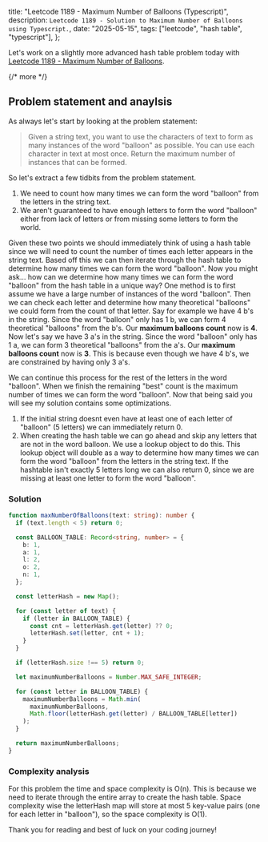   title: "Leetcode 1189 - Maximum Number of Balloons (Typescript)",
  description: `Leetcode 1189 - Solution to Maximum Number of Balloons using Typescript.`,
  date: "2025-05-15",
  tags: ["leetcode", "hash table", "typescript"],
};

Let's work on a slightly more advanced hash table problem today with [Leetcode 1189 - Maximum Number of Balloons](https://leetcode.com/problems/maximum-number-of-balloons/description/).

{/* more */}

## Problem statement and anaylsis

As always let's start by looking at the problem statement:

> Given a string text, you want to use the characters of text to form as many instances of the word "balloon" as possible. You can use each character in text at most once. Return the maximum number of instances that can be formed.

So let's extract a few tidbits from the problem statement.

1. We need to count how many times we can form the word "balloon" from the letters in the string text.
2. We aren't guaranteed to have enough letters to form the word "balloon" either from lack of letters or from missing some letters to form the world.

Given these two points we should immediately think of using a hash table since we will need to count the number of times each letter appears in the string text. Based off this we can then iterate through the hash table to determine how many times we can form the word "balloon". Now you might ask... how can we determine how many times we can form the word "balloon" from the hash table in a unique way? One method is to first assume we have a large number of instances of the word "balloon". Then we can check each letter and determine how many theoretical "balloons" we could form from the count of that letter. Say for example we have 4 b's in the string. Since the word "balloon" only has 1 b, we can form 4 theoretical "balloons" from the b's. Our **maximum balloons count** now is **4**. Now let's say we have 3 a's in the string. Since the word "balloon" only has 1 a, we can form 3 theoretical "balloons" from the a's. Our **maximum balloons count** now is **3**. This is because even though we have 4 b's, we are constrained by having only 3 a's.

We can continue this process for the rest of the letters in the word "balloon". When we finish the remaining "best" count is the maximum number of times we can form the word "balloon". Now that being said you will see my solution contains some optimizations.

1. If the initial string doesnt even have at least one of each letter of "balloon" (5 letters) we can immediately return 0.
2. When creating the hash table we can go ahead and skip any letters that are not in the word balloon. We use a lookup object to do this. This lookup object will double as a way to determine how many times we can form the word "balloon" from the letters in the string text. If the hashtable isn't exactly 5 letters long we can also return 0, since we are missing at least one letter to form the word "balloon".

### Solution

```typescript
function maxNumberOfBalloons(text: string): number {
  if (text.length < 5) return 0;

  const BALLOON_TABLE: Record<string, number> = {
    b: 1,
    a: 1,
    l: 2,
    o: 2,
    n: 1,
  };

  const letterHash = new Map();

  for (const letter of text) {
    if (letter in BALLOON_TABLE) {
      const cnt = letterHash.get(letter) ?? 0;
      letterHash.set(letter, cnt + 1);
    }
  }

  if (letterHash.size !== 5) return 0;

  let maximumNumberBalloons = Number.MAX_SAFE_INTEGER;

  for (const letter in BALLOON_TABLE) {
    maximumNumberBalloons = Math.min(
      maximumNumberBalloons,
      Math.floor(letterHash.get(letter) / BALLOON_TABLE[letter])
    );
  }

  return maximumNumberBalloons;
}
```

### Complexity analysis

For this problem the time and space complexity is O(n). This is because we need to iterate through the entire array to create the hash table. Space complexity wise the letterHash map will store at most 5 key-value pairs (one for each letter in "balloon"), so the space complexity is O(1).

Thank you for reading and best of luck on your coding journey!
